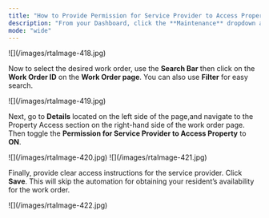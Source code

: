 ```yaml
---
title: "How to Provide Permission for Service Provider to Access Property for a Work Order"
description: "From your Dashboard, click the **Maintenance** dropdown and select **Work Orders**."
mode: "wide"
---
```


<Frame>
  ![](/images/rtaImage-418.jpg)
</Frame>

Now to select the desired work order, use the **Search Bar** then click on the **Work Order ID** on the **Work Order page**. You can also use **Filter** for easy search.

<Frame>
  ![](/images/rtaImage-419.jpg)
</Frame>

Next, go to **Details** located on the left side of the page,and navigate to the Property Access section on the right-hand side of the work order page. Then toggle the **Permission for Service Provider to Access Property** to **ON**.

<Frame>
  ![](/images/rtaImage-420.jpg)
</Frame>

<Frame>
  ![](/images/rtaImage-421.jpg)
</Frame>

Finally, provide clear access instructions for the service provider. Click **Save**. This will skip the automation for obtaining your resident’s availability for the work order.

<Frame>
  ![](/images/rtaImage-422.jpg)
</Frame>